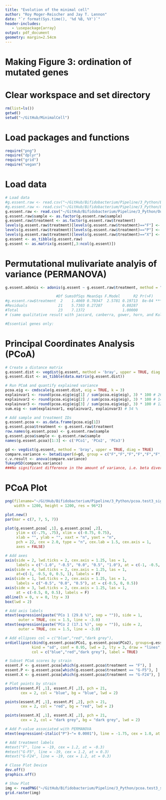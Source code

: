 ```yaml
---
title: "Evolution of the minimal cell"
author: "Roy Moger-Reischer and Jay T. Lennon"
date: "`r format(Sys.time(), '%d %B, %Y')`"
header-includes:
   - \usepackage{array}
output: pdf_document
geometry: margin=2.54cm
---
```


# Making Figure 3: ordination of mutated genes

# Clear workspace and set directory
```r
rm(list=ls())
getwd()
setwd("~/GitHub/MinimalCell")
```

# Load packages and functions
```r
require("png")
require("dplyr")
require("grid")
require("vegan")
```

# Load data
```r
# Load data
#g.essent.raw <- read.csv("~/GitHub/Bifidobacterium/Pipeline/3_Python/Bifidobacterium_labels_gxp.csv")
#g.essent.raw <- read.csv("~/GitHub/Bifidobacterium/Pipeline/3_Python/Bifidobacterium_labels_gxp_fixed.only.csv")
g.essent.raw <- read.csv("~/GitHub/Bifidobacterium/Pipeline/3_Python/Outputs/Bifidobacterium_labels_gxp_signif.genes.only.csv")
g.essent.raw$sample <- as.factor(g.essent.raw$sample)
g.essent.raw$treatment <- as.factor(g.essent.raw$treatment)
levels(g.essent.raw$treatment)[levels(g.essent.raw$treatment)=="F"] <- "F"
levels(g.essent.raw$treatment)[levels(g.essent.raw$treatment)=="P"] <- "G-F5"
levels(g.essent.raw$treatment)[levels(g.essent.raw$treatment)=="X"] <- "G-F24"
g.essent <- as_tibble(g.essent.raw)
g.essent <- as.matrix(g.essent[,3:ncol(g.essent)])
```

# Permutational mulivariate analyis of variance (PERMANOVA)
```r
g.essent.adonis <- adonis(g.essent ~ g.essent.raw$treatment, method = "bray", permutations = 9999)

                       #Df SumsOfSqs MeanSqs F.Model      R2 Pr(>F)    
#g.essent.raw$treatment  2    1.4069 0.70347  2.5781 0.19713  8e-04 ***
#Residuals              21    5.7303 0.27287         0.80287           
#Total                  23    7.1372                 1.00000     
# (same qualitative result with jaccard, canberra, gower, horn, and Kulczynski)

#Essential genes only:

```

# Principal Coordinates Analysis (PCoA)
```r
# Create a distance matrix
g.essent.dist <- vegdist(g.essent, method = 'bray', upper = TRUE, diag = TRUE)
g.essent.dist <- as_tibble(data.matrix(g.essent.dist))

# Run PCoA and quantify explained variance
pcoa.eig <- cmdscale(g.essent.dist, eig = TRUE, k = 3)
explainvar1 <- round(pcoa.eig$eig[1] / sum(pcoa.eig$eig), 3) * 100 # 26.9 %
explainvar2 <- round(pcoa.eig$eig[2] / sum(pcoa.eig$eig), 3) * 100 # 14.7 %
explainvar3 <- round(pcoa.eig$eig[3] / sum(pcoa.eig$eig), 3) * 100 # 12.7 %
sum.eig <- sum(explainvar1, explainvar2, explainvar3) # 54 %

# Add sample and treatment IDs
g.essent.pcoa <- as.data.frame(pcoa.eig[1])
g.essent.pcoa$treatment <- g.essent.raw$treatment
row.names(g.essent.pcoa) <- g.essent.raw$sample
g.essent.pcoa$sample <- g.essent.raw$sample
names(g.essent.pcoa)[1:3] <- c('PCo1', 'PCo2', 'PCo3')

gd <- vegdist(g.essent, method = 'bray', upper = TRUE, diag = TRUE)
compare.variance <- betadisper(d=gd, group = c("F","F","F","F","F","F","F","F","G-F5","G-F5","G-F5","G-F5","G-F5","G-F5","G-F5","G-F5","G-F24","G-F24","G-F24","G-F24","G-F24","G-F24","G-F24","G-F24"))
c.v.result <- anova(compare.variance)
TukeyHSD(compare.variance)
###No significant difference in the amount of variance, i.e. beta diversity, among the treatments.
```

# PCoA Plot
```r
png(filename="~/GitHub/Bifidobacterium/Pipeline/3_Python/pcoa.test3_signif.only.png",
    width = 1200, height = 1200, res = 96*2) 

plot.new()
par(mar = c(7, 7, 5, 7))

plot(g.essent.pcoa[ ,1], g.essent.pcoa[ ,2],
     ylim = c(-.75, .75), xlim = c(-0.75, 0.75),
     xlab = "", ylab = "", xaxt = "n", yaxt = "n",
     pch = 22, cex = 2.0, type = "n", cex.lab = 1.5, cex.axis = 1,
     axes = FALSE)

# Add axes
axis(side = 2, lwd.ticks = 2, cex.axis = 1.25, las = 1,
     labels = c("-1.0", "-0.5", "0.0", "0.5", "1.0"), at = c(-1, -0.5, 0, 0.5, 1))
axis(side = 4, lwd.ticks = 2, cex.axis = 1.25, las = 1,
     at=c(-1, -0.5, 0, 0.5, 1), labels = F)
axis(side = 1, lwd.ticks = 2, cex.axis = 1.25, las = 1,
     labels = c("-0.5", "0.0", "0.5"), at = c(-0.5, 0, 0.5))
axis(side = 3, lwd.ticks = 2, cex.axis = 1.25, las = 1,
     at = c(-0.5, 0, 0.5), labels = F)
abline(h = 0, v = 0, lty = 3)
box(lwd = 2)

# Add axis labels
mtext(expression(paste("PCo 1 (29.8 %)", sep = "")), side = 1,
      outer = TRUE, cex = 1.5, line = -3.0)
mtext(expression(paste("PCo 2 (17.1 %)", sep = "")), side = 2,
      outer = TRUE, cex = 1.5, line = -3.0)

# Add ellipses col = c("blue","red","dark grey"), 
ordiellipse(cbind(g.essent.pcoa$PCo1, g.essent.pcoa$PCo2), groups=g.essent.pcoa$treatment, 
            kind = "sd", conf = 0.95, lwd = 2, lty = 3, draw = "lines", 
            col = c("blue","red","dark grey"), label = TRUE)

# Subset PCoA scores by strain
essent.F <- g.essent.pcoa[which(g.essent.pcoa$treatment == "F"), ]
essent.P <- g.essent.pcoa[which(g.essent.pcoa$treatment == "G-F5"), ]
essent.X <- g.essent.pcoa[which(g.essent.pcoa$treatment == "G-F24"), ]

# Plot points by strain
points(essent.F[ ,1], essent.F[ ,2], pch = 21,
       cex = 2, col = "blue", bg = "blue", lwd = 2)

points(essent.P[ ,1], essent.P[ ,2], pch = 21,
       cex = 2, col = "red", bg = "red", lwd = 2)   

points(essent.X[ ,1], essent.X[ ,2], pch = 21,
       cex = 2, col = "dark grey", bg = "dark grey", lwd = 2)   

# Add P-value associated with PERMANOVA
mtext(expression(~italic("P")~"= 0.0001"), line = -1.75, cex = 1.0, at = -0.4)

# Add treatment labels
#mtext("F", line = -19, cex = 1.2, at = -0.3)
#mtext("G-F5", line = -19, cex = 1.2, at = 0.3)
#mtext("G-F24", line = -19, cex = 1.2, at = 0.3)

# Close Plot Device
dev.off()
graphics.off()

# Show Plot
img <- readPNG("~/GitHub/Bifidobacterium/Pipeline/3_Python/pcoa.test3_signif.only.png")
grid.raster(img)
```